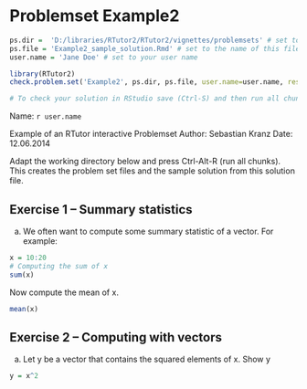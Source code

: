 # Problemset Example2

  
```r

ps.dir =  'D:/libraries/RTutor2/RTutor2/vignettes/problemsets' # set to the folder in which this file is stored
ps.file = 'Example2_sample_solution.Rmd' # set to the name of this file
user.name = 'Jane Doe' # set to your user name

library(RTutor2)
check.problem.set('Example2', ps.dir, ps.file, user.name=user.name, reset=FALSE)

# To check your solution in RStudio save (Ctrl-S) and then run all chunks (Ctrl-Alt-R)
```
Name: `r user.name`


Example of an RTutor interactive Problemset
Author:  Sebastian Kranz
Date:    12.06.2014

Adapt the working directory below and press Ctrl-Alt-R (run all chunks). This creates the problem set files and the sample solution from this solution file.

## Exercise 1 -- Summary statistics


a) We often want to compute some summary statistic of a vector.
For example:
```r
x = 10:20
# Computing the sum of x
sum(x)
```

Now compute the mean of x.
```r
mean(x)
```



## Exercise 2 -- Computing with vectors

a) Let y be a vector that contains the squared elements of x. Show y
```r
y = x^2
```


